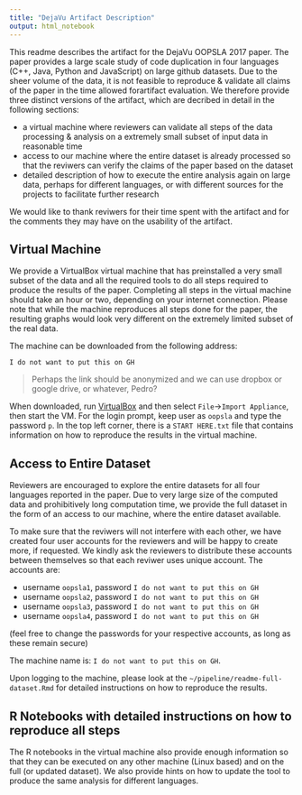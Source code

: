 ```yaml
---
title: "DejaVu Artifact Description"
output: html_notebook
---
```


This readme describes the artifact for the DejaVu OOPSLA 2017 paper. The paper provides a large scale study of code duplication in four languages (C++, Java, Python and JavaScript) on large github datasets. Due to the sheer volume of the data, it is not feasible to reproduce & validate all claims of the paper in the time allowed forartifact evaluation. We therefore provide three distinct versions of the artifact, which are decribed in detail in the following sections:

- a virtual machine where reviewers can validate all steps of the data processing & analysis on a extremely small subset of input data in reasonable time
- access to our machine where the entire dataset is already processed so that the reviwers can verify the claims of the paper based on the dataset
- detailed description of how to execute the entire analysis again on large data, perhaps for different languages, or with different sources for the projects to facilitate further research

We would like to thank reviwers for their time spent with the artifact and for the comments they may have on the usability of the artifact. 

## Virtual Machine

We provide a VirtualBox virtual machine that has preinstalled a very small subset of the data and all the required tools to do all steps required to produce the results of the paper. Completing all steps in the virtual machine should take an hour or two, depending on your internet connection. Please note that while the machine reproduces all steps done for the paper, the resulting graphs would look very different on the extremely limited subset of the real data. 

The machine can be downloaded from the following address:

    I do not want to put this on GH
    
> Perhaps the link should be anonymized and we can use dropbox or google drive, or whatever, Pedro?

When downloaded, run [VirtualBox](http://virtualbox.org) and then select `File`->`Import Appliance`, then start the VM. For the login prompt, keep user as `oopsla` and type the password `p`. In the top left corner, there is a `START HERE.txt` file that contains information on how to reproduce the results in the virtual machine. 

## Access to Entire Dataset

Reviewers are encouraged to explore the entire datasets for all four languages reported in the paper. Due to very large size of the computed data and prohibitively long computation time, we provide the full dataset in the form of an access to our machine, where the entire dataset available. 

To make sure that the reviwers will not interfere with each other, we have created four user accounts for the reviewers and will be happy to create more, if requested. We kindly ask the reviewers to distribute these accounts between themselves so that each reviwer uses unique account. The accounts are:

- username `oopsla1`, password `I do not want to put this on GH`
- username `oopsla2`, password `I do not want to put this on GH`
- username `oopsla3`, password `I do not want to put this on GH`
- username `oopsla4`, password `I do not want to put this on GH`

(feel free to change the passwords for your respective accounts, as long as these remain secure)

The machine name is: `I do not want to put this on GH`.

Upon logging to the machine, please look at the `~/pipeline/readme-full-dataset.Rmd` for detailed instructions on how to reproduce the results.

## R Notebooks with detailed instructions on how to reproduce all steps

The R notebooks in the virtual machine also provide enough information so that they can be executed on any other machine (Linux based) and on the full (or updated dataset). We also provide hints on how to update the tool to produce the same analysis for different languages. 